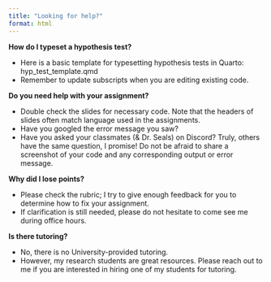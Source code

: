 ```yaml
---
title: "Looking for help?"
format: html
---
```


**How do I typeset a hypothesis test?**

- Here is a basic template for typesetting hypothesis tests in Quarto: hyp_test_template.qmd
- Remember to update subscripts when you are editing existing code.

**Do you need help with your assignment?**

- Double check the slides for necessary code. Note that the headers of slides often match language used in the assignments.
- Have you googled the error message you saw? 
- Have you asked your classmates (& Dr. Seals) on Discord? Truly, others have the same question, I promise! Do not be afraid to share a screenshot of your code and any corresponding output or error message.

**Why did I lose points?**

- Please check the rubric; I try to give enough feedback for you to determine how to fix your assignment.
- If clarification is still needed, please do not hesitate to come see me during office hours.

**Is there tutoring?**

- No, there is no University-provided tutoring. 
- However, my research students are great resources. Please reach out to me if you are interested in hiring one of my students for tutoring. 
